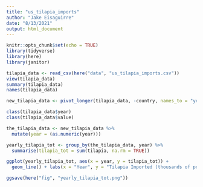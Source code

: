 ```yaml
---
title: "us_tilapia_imports"
author: "Jake Eisaguirre"
date: "8/13/2021"
output: html_document
---
```


```r
knitr::opts_chunk$set(echo = TRUE)
library(tidyverse)
library(here)
library(janitor)
```

```r

tilapia_data <- read_csv(here("data", "us_tilapia_imports.csv"))
view(tilapia_data)
summary(tilapia_data)
names(tilapia_data)


```

```r

new_tilapia_data <- pivot_longer(tilapia_data, -country, names_to = "year", values_to = "tilapia")

class(tilapia_data$year)
class(tilapia_data$value)

the_tilapia_data <- new_tilapia_data %>% 
  mutate(year = (as.numeric(year)))

yearly_tilapia_tot <- group_by(the_tilapia_data, year) %>%
  summarise(tilapia_tot = sum(tilapia, na.rm = TRUE))

ggplot(yearly_tilapia_tot, aes(x = year, y = tilapia_tot)) +
  geom_line() + labs(x = "Year", y = "Tilapia Imported (thousands of pound^-1)")

ggsave(here("fig", "yearly_tilapia_tot.png"))

```

